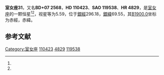 {{Starbox begin
| name = 室女座31
}}
{{Starbox observe
| epoch = [[J2000.0|J2000.0]]
| constell = [[室女座|室女座]]<ref name=SIMBAD>{{cite web
 | url=http://simbad.u-strasbg.fr/simbad/sim-id?Ident=HR+4829
 | title =Pulsating variable Star
 | publisher=Centre de Données astronomiques de Strasbourg
 | work=SIMBAD
 | accessdate=2012-07-13}}</ref><ref name=DATA>{{cite web
 | url=http://vizier.u-strasbg.fr/viz-bin/VizieR-5?-out.add=.&-source=5050&-corr=PK=HR&-out.max=9999&HR=4829
 | title=VizieR Detailed Page
 | accessdate=2012-07-13
 | archive-date=2016-03-05
 | archive-url=https://web.archive.org/web/20160305034413/http://vizier.u-strasbg.fr/viz-bin/VizieR-5?-out.add=.&-source=5050&-corr=PK=HR&-out.max=9999&HR=4829
 | dead-url=no
 }}</ref>
| 星官 = 
| ra = {{RA|12|41|57.1}}<ref name=SIMBAD /><ref name=DATA />
| dec = {{DEC|+6|48|24}}<ref name=SIMBAD /><ref name=DATA />
| appmag_v = 5.59<ref name=SIMBAD /><ref name=DATA />
}}
{{Starbox character
| class = A2V<ref name=SIMBAD /><ref name=DATA />
| b-v = 0<ref name=SIMBAD /><ref name=DATA />
| u-b = -0.02<ref name=SIMBAD /><ref name=DATA />
| r-i = <ref name=SIMBAD /><ref name=DATA />
| variable = 
}}
{{Starbox astrometry
| radial_v = -0.02
| prop_mo_ra = 4
| parallax = 0.012
| p_error = 
}}
{{Starbox catalog
| names =BD+07 2568，[[SAO星表|SAO]] 119538，[[HD星表|HD]] 110423，[[HR星表|HR]] 4829}}
{{Starbox reference |Simbad=HR+4829}}
{{Starbox end}}

'''室女座31'''，又名'''BD+07 2568'''，'''HD 110423'''、'''SAO 119538'''、'''HR 4829'''，是[[室女座|室女座]]的一颗恒星<ref name=SIMBAD /><ref name=DATA />，视星等为5.59，位于[[銀道座標系|銀經]]296.18，[[銀道座標系|銀緯]]69.55，其[[B1900.0|B1900.0]]坐标为赤經{{RA|12|36|53}}，赤緯{{DEC|+7|69.55|20}}。

== 参考文献 ==
{{reflist}}

{{star-stub}}

{{室女座恒星}}
[[Category:室女座|Category:室女座]]
[[Category:HD和HDE天體|110423]]
[[Category:HR天體|4829]]
[[Category:SAO天體|119538]]